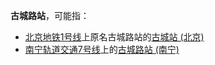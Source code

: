 '''古城路站'''，可能指：

* [[北京地铁|北京地铁]][[北京地铁1号线|1号线]]上原名古城路站的[[古城站_(北京)|古城站 (北京)]]
* [[南宁轨道交通7号线|南宁轨道交通7号线]]上的[[古城路站_(南宁)|古城路站 (南宁)]]

{{disambig}}